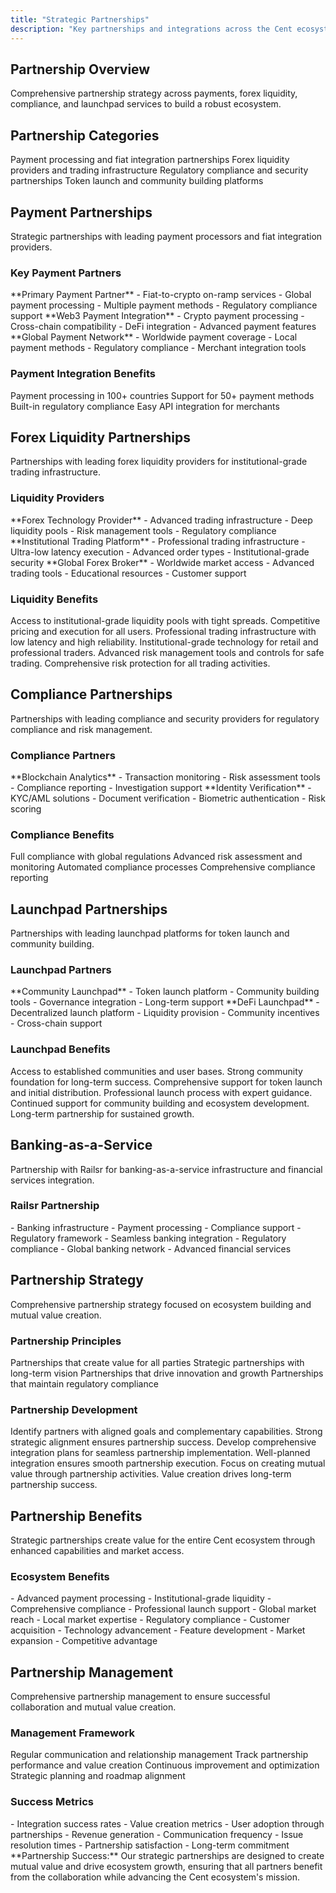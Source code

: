 ```yaml
---
title: "Strategic Partnerships"
description: "Key partnerships and integrations across the Cent ecosystem"
---
```


## Partnership Overview

<Card title="Strategic Ecosystem Partnerships" icon="handshake" horizontal>
  Comprehensive partnership strategy across payments, forex liquidity,
  compliance, and launchpad services to build a robust ecosystem.
</Card>

## Partnership Categories

<CardGroup cols={2}>
  <Card title="Payments" icon="credit-card">
    Payment processing and fiat integration partnerships
  </Card>
  <Card title="Forex Liquidity" icon="chart">
    Forex liquidity providers and trading infrastructure
  </Card>
  <Card title="Compliance" icon="shield">
    Regulatory compliance and security partnerships
  </Card>
  <Card title="Launchpads" icon="rocket">
    Token launch and community building platforms
  </Card>
</CardGroup>

## Payment Partnerships

<Card title="Payment Processing Integration" icon="credit-card" horizontal>
  Strategic partnerships with leading payment processors and fiat integration
  providers.
</Card>

### Key Payment Partners

<AccordionGroup>
  <Accordion title="MoonPay" icon="moon">
    **Primary Payment Partner** - Fiat-to-crypto on-ramp services - Global
    payment processing - Multiple payment methods - Regulatory compliance
    support
  </Accordion>

  <Accordion title="Onmeta" icon="link">
    **Web3 Payment Integration** - Crypto payment processing - Cross-chain
    compatibility - DeFi integration - Advanced payment features
  </Accordion>

  <Accordion title="Transak" icon="rotate">
    **Global Payment Network** - Worldwide payment coverage - Local payment
    methods - Regulatory compliance - Merchant integration tools
  </Accordion>
</AccordionGroup>

### Payment Integration Benefits

<CardGroup cols={2}>
  <Card title="Global Coverage" icon="globe">
    Payment processing in 100+ countries
  </Card>
  <Card title="Multiple Methods" icon="credit-card">
    Support for 50+ payment methods
  </Card>
  <Card title="Compliance" icon="scale-balanced">
    Built-in regulatory compliance
  </Card>
  <Card title="Integration" icon="code">
    Easy API integration for merchants
  </Card>
</CardGroup>

## Forex Liquidity Partnerships

<Card title="Institutional Forex Liquidity" icon="chart" horizontal>
  Partnerships with leading forex liquidity providers for institutional-grade
  trading infrastructure.
</Card>

### Liquidity Providers

<AccordionGroup>
  <Accordion title="Match-Trade" icon="chart">
    **Forex Technology Provider** - Advanced trading infrastructure - Deep
    liquidity pools - Risk management tools - Regulatory compliance
  </Accordion>

  <Accordion title="LMAX" icon="rotate">
    **Institutional Trading Platform** - Professional trading infrastructure -
    Ultra-low latency execution - Advanced order types - Institutional-grade
    security
  </Accordion>

  <Accordion title="FXCM" icon="chart">
    **Global Forex Broker** - Worldwide market access - Advanced trading tools -
    Educational resources - Customer support
  </Accordion>
</AccordionGroup>

### Liquidity Benefits

<Steps>
  <Step title="Deep Liquidity">
    Access to institutional-grade liquidity pools with tight spreads.
    <Check>Competitive pricing and execution for all users.</Check>
  </Step>

  <Step title="Advanced Technology">
    Professional trading infrastructure with low latency and high reliability.
    <Check>
      Institutional-grade technology for retail and professional traders.
    </Check>
  </Step>

  <Step title="Risk Management">
    Advanced risk management tools and controls for safe trading.
    <Check>Comprehensive risk protection for all trading activities.</Check>
  </Step>
</Steps>

## Compliance Partnerships

<Card title="Regulatory Compliance" icon="scale-balanced" horizontal>
  Partnerships with leading compliance and security providers for regulatory
  compliance and risk management.
</Card>

### Compliance Partners

<AccordionGroup>
  <Accordion title="Chainalysis" icon="magnifying-glass">
    **Blockchain Analytics** - Transaction monitoring - Risk assessment tools -
    Compliance reporting - Investigation support
  </Accordion>

  <Accordion title="Sumsub" icon="user-check">
    **Identity Verification** - KYC/AML solutions - Document verification -
    Biometric authentication - Risk scoring
  </Accordion>
</AccordionGroup>

### Compliance Benefits

<CardGroup cols={2}>
  <Card title="Regulatory Compliance" icon="scale-balanced">
    Full compliance with global regulations
  </Card>
  <Card title="Risk Management" icon="shield">
    Advanced risk assessment and monitoring
  </Card>
  <Card title="Automation" icon="robot">
    Automated compliance processes
  </Card>
  <Card title="Reporting" icon="file">
    Comprehensive compliance reporting
  </Card>
</CardGroup>

## Launchpad Partnerships

<Card title="Token Launch & Community" icon="rocket" horizontal>
  Partnerships with leading launchpad platforms for token launch and community
  building.
</Card>

### Launchpad Partners

<AccordionGroup>
  <Accordion title="DAO Maker" icon="building-columns">
    **Community Launchpad** - Token launch platform - Community building tools -
    Governance integration - Long-term support
  </Accordion>

  <Accordion title="Poolz" icon="water">
    **DeFi Launchpad** - Decentralized launch platform - Liquidity provision -
    Community incentives - Cross-chain support
  </Accordion>
</AccordionGroup>

### Launchpad Benefits

<Steps>
  <Step title="Community Building">
    Access to established communities and user bases.
    <Check>Strong community foundation for long-term success.</Check>
  </Step>

  <Step title="Launch Support">
    Comprehensive support for token launch and initial distribution.
    <Check>Professional launch process with expert guidance.</Check>
  </Step>

  <Step title="Ongoing Support">
    Continued support for community building and ecosystem development.
    <Check>Long-term partnership for sustained growth.</Check>
  </Step>
</Steps>

## Banking-as-a-Service

<Card title="Banking Infrastructure" icon="piggy-bank" horizontal>
  Partnership with Railsr for banking-as-a-service infrastructure and financial
  services integration.
</Card>

### Railsr Partnership

<AccordionGroup>
  <Accordion title="Banking Services" icon="building">
    - Banking infrastructure - Payment processing - Compliance support -
    Regulatory framework
  </Accordion>

  <Accordion title="Integration Benefits" icon="link">
    - Seamless banking integration - Regulatory compliance - Global banking
    network - Advanced financial services
  </Accordion>
</AccordionGroup>

## Partnership Strategy

<Card title="Strategic Partnership Approach" icon="bullseye" horizontal>
  Comprehensive partnership strategy focused on ecosystem building and mutual
  value creation.
</Card>

### Partnership Principles

<CardGroup cols={2}>
  <Card title="Mutual Value" icon="handshake">
    Partnerships that create value for all parties
  </Card>
  <Card title="Long-term Focus" icon="clock">
    Strategic partnerships with long-term vision
  </Card>
  <Card title="Innovation" icon="lightbulb">
    Partnerships that drive innovation and growth
  </Card>
  <Card title="Compliance" icon="scale-balanced">
    Partnerships that maintain regulatory compliance
  </Card>
</CardGroup>

### Partnership Development

<Steps>
  <Step title="Strategic Alignment">
    Identify partners with aligned goals and complementary capabilities.
    <Check>Strong strategic alignment ensures partnership success.</Check>
  </Step>

  <Step title="Integration Planning">
    Develop comprehensive integration plans for seamless partnership
    implementation.
    <Check>
      Well-planned integration ensures smooth partnership execution.
    </Check>
  </Step>

  <Step title="Value Creation">
    Focus on creating mutual value through partnership activities.
    <Check>Value creation drives long-term partnership success.</Check>
  </Step>
</Steps>

## Partnership Benefits

<Card title="Ecosystem Value Creation" icon="puzzle" horizontal>
  Strategic partnerships create value for the entire Cent ecosystem through
  enhanced capabilities and market access.
</Card>

### Ecosystem Benefits

<AccordionGroup>
  <Accordion title="Enhanced Capabilities" icon="building-columns">
    - Advanced payment processing - Institutional-grade liquidity -
    Comprehensive compliance - Professional launch support
  </Accordion>

  <Accordion title="Market Access" icon="globe">
    - Global market reach - Local market expertise - Regulatory compliance -
    Customer acquisition
  </Accordion>

  <Accordion title="Innovation" icon="lightbulb">
    - Technology advancement - Feature development - Market expansion -
    Competitive advantage
  </Accordion>
</AccordionGroup>

## Partnership Management

<Card title="Partnership Success" icon="chart" horizontal>
  Comprehensive partnership management to ensure successful collaboration and
  mutual value creation.
</Card>

### Management Framework

<CardGroup cols={2}>
  <Card title="Regular Communication" icon="comments">
    Regular communication and relationship management
  </Card>
  <Card title="Performance Tracking" icon="chart">
    Track partnership performance and value creation
  </Card>
  <Card title="Continuous Improvement" icon="sync">
    Continuous improvement and optimization
  </Card>
  <Card title="Strategic Planning" icon="bullseye">
    Strategic planning and roadmap alignment
  </Card>
</CardGroup>

### Success Metrics

<AccordionGroup>
  <Accordion title="Partnership KPIs" icon="chart">
    - Integration success rates - Value creation metrics - User adoption through
    partnerships - Revenue generation
  </Accordion>

  <Accordion title="Relationship Health" icon="heart">
    - Communication frequency - Issue resolution times - Partnership
    satisfaction - Long-term commitment
  </Accordion>
</AccordionGroup>

<Note>
  **Partnership Success:** Our strategic partnerships are designed to create
  mutual value and drive ecosystem growth, ensuring that all partners benefit
  from the collaboration while advancing the Cent ecosystem's mission.
</Note>
